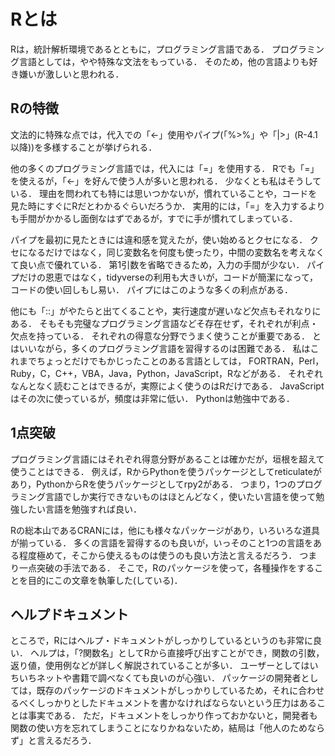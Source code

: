 # Rとは {#R}

Rは，統計解析環境であるとともに，プログラミング言語である．
プログラミング言語としては，やや特殊な文法をもっている．
そのため，他の言語よりも好き嫌いが激しいと思われる．

## Rの特徴

文法的に特殊な点では，代入での「<-」使用やパイプ(「%>%」や「|>」(R-4.1以降))を多様することが挙げられる．

他の多くのプログラミング言語では，代入には「=」を使用する．
Rでも「=」を使えるが，「<-」を好んで使う人が多いと思われる．
少なくとも私はそうしている．
理由を問われても特には思いつかないが，慣れていることや，コードを見た時にすぐにRだとわかるぐらいだろうか．
実用的には，「=」を入力するよりも手間がかかるし面倒なはずであるが，すでに手が慣れてしまっている．

パイプを最初に見たときには違和感を覚えたが，使い始めるとクセになる．
クセになるだけではなく，同じ変数名を何度も使ったり，中間の変数名を考えなくて良い点で優れている．
第1引数を省略できるため，入力の手間が少ない．
パイプだけの恩恵ではなく，tidyverseの利用も大きいが，コードが簡潔になって，コードの使い回しもし易い．
パイプにはこのような多くの利点がある．

他にも「::」がやたらと出てくることや，実行速度が遅いなど欠点もそれなりにある．
そもそも完璧なプログラミング言語などそ存在せず，それぞれが利点・欠点を持っている．
それぞれの得意な分野でうまく使うことが重要である．
とはいいながら，多くのプログラミング言語を習得するのは困難である．
私はこれまでちょっとだけでもかじったことのある言語としては，
FORTRAN，Perl，Ruby，C，C++，VBA，Java，Python，JavaScript，Rなどがある．
それぞれなんとなく読むことはできるが，実際によく使うのはRだけである．
JavaScriptはその次に使っているが，頻度は非常に低い．
Pythonは勉強中である．

## 1点突破

プログラミング言語にはそれぞれ得意分野があることは確かだが，垣根を超えて使うことはできる．
例えば，RからPythonを使うパッケージとしてreticulateがあり，PythonからRを使うパッケージとしてrpy2がある．
つまり，1つのプログラミング言語でしか実行できないものはほとんどなく，使いたい言語を使って勉強したい言語を勉強すれば良い．

Rの総本山であるCRANには，他にも様々なパッケージがあり，いろいろな道具が揃っている．
多くの言語を習得するのも良いが，いっそのこと1つの言語をある程度極めて，そこから使えるものは使うのも良い方法と言えるだろう．
つまり一点突破の手法である．
そこで，Rのパッケージを使って，各種操作をすることを目的にこの文章を執筆した(している)．

## ヘルプドキュメント

ところで，Rにはヘルプ・ドキュメントがしっかりしているというのも非常に良い．
ヘルプは，「?関数名」としてRから直接呼び出すことができ，関数の引数，返り値，使用例などが詳しく解説されていることが多い．
ユーザーとしてはいちいちネットや書籍で調べなくても良いのが心強い．
パッケージの開発者としては，既存のパッケージのドキュメントがしっかりしているため，それに合わせるべくしっかりとしたドキュメントを書かなければならないという圧力はあることは事実である．
ただ，ドキュメントをしっかり作っておかないと，開発者も関数の使い方を忘れてしまうことになりかねないため，結局は「他人のためならず」と言えるだろう．

